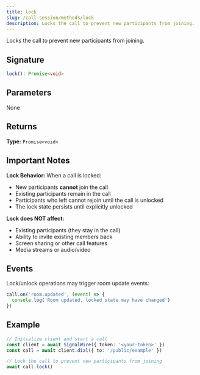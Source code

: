 ```yaml
---
title: lock
slug: /call-session/methods/lock
description: Locks the call to prevent new participants from joining.
---
```


Locks the call to prevent new participants from joining.

## Signature

```typescript
lock(): Promise<void>
```

## Parameters

None

## Returns

**Type:** `Promise<void>`

## Important Notes

**Lock Behavior:** When a call is locked:
- New participants **cannot** join the call
- Existing participants remain in the call
- Participants who left cannot rejoin until the call is unlocked
- The lock state persists until explicitly unlocked

**Lock does NOT affect:**
- Existing participants (they stay in the call)
- Ability to invite existing members back
- Screen sharing or other call features
- Media streams or audio/video

## Events

Lock/unlock operations may trigger room update events:

```typescript
call.on('room.updated', (event) => {
  console.log('Room updated, locked state may have changed')
})
```

## Example

```typescript
// Initialize client and start a call
const client = await SignalWire({ token: '<your-token>' })
const call = await client.dial({ to: '/public/example' })

// Lock the call to prevent new participants from joining
await call.lock()
```
